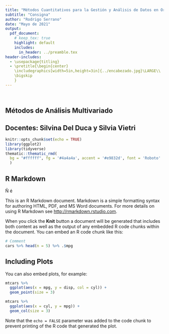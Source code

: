 ```yaml
---
title: "Métodos Cuantitativos para la Gestión y Análisis de Datos en Organizaciones"
subtitle: "Consigna"
author: "Rodrigo Serrano"
date: "Mayo de 2021"
output: 
  pdf_document:
    # keep_tex: true
    highlight: default
    includes:
      in_header: ../preamble.tex
header-includes:
  - \usepackage{titling}
  - \pretitle{\begin{center}
    \includegraphics[width=5in,height=3in]{../encabezado.jpg}\LARGE\\
    \bigskip
    }
---
```


\

## Métodos de Análisis Multivariado

## Docentes: Silvina Del Duca y Silvia Vietri 

\newpage

```r
knitr::opts_chunk$set(echo = TRUE)
library(ggplot2)
library(tidyverse)
thematic::thematic_rmd(
  bg = "#ffffff", fg = '#4a4a4a', accent = '#e9832d', font = 'Roboto'
  )
```

## R Markdown

Ñ é

This is an R Markdown document. Markdown is a simple formatting syntax for authoring HTML, PDF, and MS Word documents. For more details on using R Markdown see <http://rmarkdown.rstudio.com>.

When you click the **Knit** button a document will be generated that includes both content as well as the output of any embedded R code chunks within the document. You can embed an R code chunk like this:

```r
# Comment
cars %>% head(n = 5) %>% .$mpg
```

## Including Plots

You can also embed plots, for example:

```r
mtcars %>% 
  ggplot(aes(x = mpg, y = disp, col = cyl)) +
  geom_point(size = 3)

mtcars %>%
  ggplot(aes(x = cyl, y = mpg)) +
  geom_col(size = 3)
```

Note that the `echo = FALSE` parameter was added to the code chunk to prevent printing of the R code that generated the plot.
